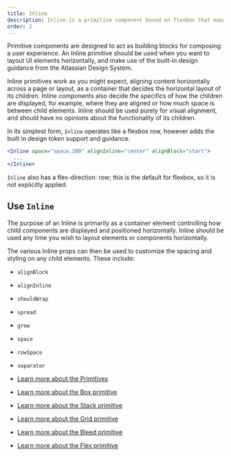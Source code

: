 ```yaml
---
title: Inline
description: Inline is a primitive component based on flexbox that manages the horizontal layout of direct children.
order: 2
---
```


Primitive components are designed to act as building blocks for composing a user experience. An Inline primitive should be used when you want to layout UI elements horizontally, and make use of the built-in design guidance from the Atlassian Design System.

Inline primitives work as you might expect, aligning content horizontally across a page or layout, as a container that decides the horizontal layout of its children. Inline components also decide the specifics of how the children are displayed, for example, where they are aligned or how much space is between child elements. Inline should be used purely for visual alignment, and should have no opinions about the functionality of its children.

In its simplest form, `Inline` operates like a flexbox row, however adds the built in design token support and guidance.

```jsx
<Inline space="space.100" alignInline="center" alignBlock="start">
  ...
</Inline>
```

`Inline` also has a flex-direction: row; this is the default for flexbox, so it is not explicitly applied.

## Use `Inline`
The purpose of an Inline is primarily as a container element controlling how child components are displayed and positioned horizontally. Inline should be used any time you wish to layout elements or components horizontally.

The various Inline props can then be used to customize the spacing and styling on any child elements. These include:

- `alignBlock`
- `alignInline`
- `shouldWrap`
- `spread`
- `grow`
- `space`
- `rowSpace`
- `separator`

- [Learn more about the Primitives](/components/primitives/overview)
- [Learn more about the Box primitive](/components/primitives/box/usage)
- [Learn more about the Stack primitive](/components/primitives/stack/usage)
- [Learn more about the Grid primitive](/components/primitives/grid/examples)
- [Learn more about the Bleed primitive](/components/primitives/bleed/examples)
- [Learn more about the Flex primitive](/components/primitives/flex/examples)
